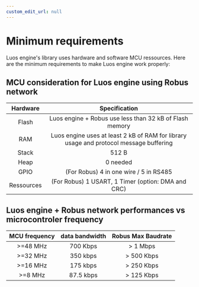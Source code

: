 ```yaml
---
custom_edit_url: null
---
```


# Minimum requirements

Luos engine's library uses hardware and software MCU ressources. Here are the minimum requirements to make Luos engine work properly:

## MCU consideration for Luos engine using Robus network

|  Hardware  |                                      Specification                                      |
| :--------: | :-------------------------------------------------------------------------------------: |
|   Flash    |                    Luos engine + Robus use less than 32 kB of Flash memory              |
|    RAM     | Luos engine uses at least 2 kB of RAM for library usage and protocol message buffering  |
|   Stack    |                                          512 B                                          |
|    Heap    |                                        0 needed                                         |
|    GPIO    |                               (For Robus) 4 in one wire / 5 in RS485                    |
| Ressources |                        (For Robus) 1 USART, 1 Timer (option: DMA and CRC)               |

## Luos engine + Robus network performances vs microcontroler frequency

| MCU frequency | data bandwidth | Robus Max Baudrate |
| :-----------: | :-----------: | :-----------------: |
|   >=48 MHz    |   700 Kbps    |      > 1 Mbps       |
|   >=32 MHz    |   350 kbps    |     > 500 Kbps      |
|   >=16 MHz    |   175 kbps    |     > 250 Kbps      |
|    >=8 MHz    |   87.5 kbps   |     > 125 Kbps      |

